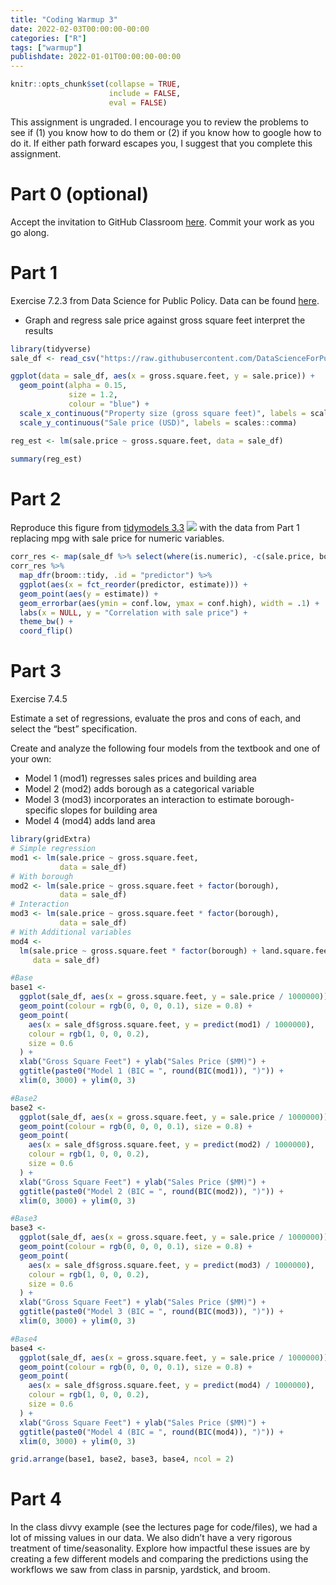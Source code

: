 ```yaml
---
title: "Coding Warmup 3"
date: 2022-02-03T00:00:00-00:00
categories: ["R"]
tags: ["warmup"]
publishdate: 2022-01-01T00:00:00-00:00
---
```


```r
knitr::opts_chunk$set(collapse = TRUE,
                      include = FALSE,
                      eval = FALSE)
```

This assignment is ungraded. I encourage you to review the problems to see if (1) you know how to do them or (2) if you know how to google how to do it. If either path forward escapes you, I suggest that you complete this assignment.

# Part 0 (optional)

Accept the invitation to GitHub Classroom [here](https://classroom.github.com/a/vNnoDD6X). Commit your work as you go along.

# Part 1

Exercise 7.2.3 from Data Science for Public Policy. Data can be found [here](https://raw.githubusercontent.com/DataScienceForPublicPolicy/diys/main/data/home_sales_nyc.csv).

- Graph and regress sale price against gross square feet interpret the results

```r
library(tidyverse)
sale_df <- read_csv("https://raw.githubusercontent.com/DataScienceForPublicPolicy/diys/main/data/home_sales_nyc.csv")

ggplot(data = sale_df, aes(x = gross.square.feet, y = sale.price)) +
  geom_point(alpha = 0.15,
             size = 1.2,
             colour = "blue") +
  scale_x_continuous("Property size (gross square feet)", labels = scales::comma) +
  scale_y_continuous("Sale price (USD)", labels = scales::comma) 

reg_est <- lm(sale.price ~ gross.square.feet, data = sale_df)

summary(reg_est)
```


# Part 2

Reproduce this figure from [tidymodels 3.3](https://www.tmwr.org/base-r.html#tidiness-modeling) 
![](images/corr-plot-1.svg) with the data from Part 1 replacing mpg with sale price for numeric variables.

```r
corr_res <- map(sale_df %>% select(where(is.numeric), -c(sale.price, borough, zip.code)), cor.test, y=sale_df$sale.price)
corr_res %>% 
  map_dfr(broom::tidy, .id = "predictor") %>% 
  ggplot(aes(x = fct_reorder(predictor, estimate))) + 
  geom_point(aes(y = estimate)) + 
  geom_errorbar(aes(ymin = conf.low, ymax = conf.high), width = .1) +
  labs(x = NULL, y = "Correlation with sale price") +
  theme_bw() +
  coord_flip()
```


# Part 3

Exercise 7.4.5

Estimate a set of regressions, evaluate the pros and cons of each, and select the “best” specification.

Create and analyze the following four models from the textbook and one of your own:

- Model 1 (mod1) regresses sales prices and building area
- Model 2 (mod2) adds borough as a categorical variable
- Model 3 (mod3) incorporates an interaction to estimate borough-specific slopes for building area
- Model 4 (mod4) adds land area

```r
library(gridExtra)
# Simple regression
mod1 <- lm(sale.price ~ gross.square.feet,
           data = sale_df)
# With borough
mod2 <- lm(sale.price ~ gross.square.feet + factor(borough),
           data = sale_df)
# Interaction
mod3 <- lm(sale.price ~ gross.square.feet * factor(borough),
           data = sale_df)
# With Additional variables
mod4 <-
  lm(sale.price ~ gross.square.feet * factor(borough) + land.square.feet + age,
     data = sale_df)

#Base
base1 <-
  ggplot(sale_df, aes(x = gross.square.feet, y = sale.price / 1000000)) +
  geom_point(colour = rgb(0, 0, 0, 0.1), size = 0.8) +
  geom_point(
    aes(x = sale_df$gross.square.feet, y = predict(mod1) / 1000000),
    colour = rgb(1, 0, 0, 0.2),
    size = 0.6
  ) +
  xlab("Gross Square Feet") + ylab("Sales Price ($MM)") +
  ggtitle(paste0("Model 1 (BIC = ", round(BIC(mod1)), ")")) +
  xlim(0, 3000) + ylim(0, 3)

#Base2
base2 <-
  ggplot(sale_df, aes(x = gross.square.feet, y = sale.price / 1000000)) +
  geom_point(colour = rgb(0, 0, 0, 0.1), size = 0.8) +
  geom_point(
    aes(x = sale_df$gross.square.feet, y = predict(mod2) / 1000000),
    colour = rgb(1, 0, 0, 0.2),
    size = 0.6
  ) +
  xlab("Gross Square Feet") + ylab("Sales Price ($MM)") +
  ggtitle(paste0("Model 2 (BIC = ", round(BIC(mod2)), ")")) +
  xlim(0, 3000) + ylim(0, 3)

#Base3
base3 <-
  ggplot(sale_df, aes(x = gross.square.feet, y = sale.price / 1000000)) +
  geom_point(colour = rgb(0, 0, 0, 0.1), size = 0.8) +
  geom_point(
    aes(x = sale_df$gross.square.feet, y = predict(mod3) / 1000000),
    colour = rgb(1, 0, 0, 0.2),
    size = 0.6
  ) +
  xlab("Gross Square Feet") + ylab("Sales Price ($MM)") +
  ggtitle(paste0("Model 3 (BIC = ", round(BIC(mod3)), ")")) +
  xlim(0, 3000) + ylim(0, 3)

#Base4
base4 <-
  ggplot(sale_df, aes(x = gross.square.feet, y = sale.price / 1000000)) +
  geom_point(colour = rgb(0, 0, 0, 0.1), size = 0.8) +
  geom_point(
    aes(x = sale_df$gross.square.feet, y = predict(mod4) / 1000000),
    colour = rgb(1, 0, 0, 0.2),
    size = 0.6
  ) +
  xlab("Gross Square Feet") + ylab("Sales Price ($MM)") +
  ggtitle(paste0("Model 4 (BIC = ", round(BIC(mod4)), ")")) +
  xlim(0, 3000) + ylim(0, 3)

grid.arrange(base1, base2, base3, base4, ncol = 2)
```

# Part 4

In the class divvy example (see the lectures page for code/files), we had a lot of missing values in our data. We also didn't have a very rigorous treatment of time/seasonality. Explore how impactful these issues are by creating a few different models and comparing the predictions using the workflows we saw from class in parsnip, yardstick, and broom.


